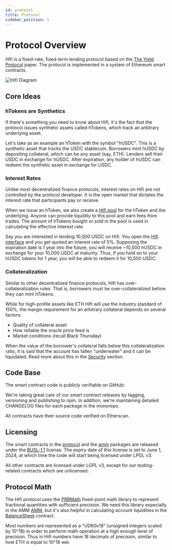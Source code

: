 ```yaml
---
id: protocol
title: Protocol
sidebar_position: 1
---
```



# Protocol Overview

Hifi is a fixed-rate, fixed-term lending protocol based on the [The Yield
Protocol](https://yieldprotocol.com/Yield.pdf) paper. The protocol is implemented in a system
of Ethereum smart contracts.

![Hifi Diagram](/img/overview/diagram.png)

## Core Ideas

### hTokens are Synthetics

If there's something you need to know about Hifi, it's the fact that the protocol issues synthetic assets called
hTokens, which track an arbitrary underlying asset.

Let's take as an example an hToken with the symbol "hUSDC". This is a synthetic asset that tracks the USDC stablecoin. Borrowers mint hUSDC by
depositing collateral, which can be any asset (say, ETH). Lenders sell their USDC in exchange for hUSDC. After
expiration, any holder of hUSDC can redeem the synthetic asset in exchange for USDC.

### Interest Rates

Unlike most decentralized finance protocols, interest rates on Hifi are not controlled by the protocol
developer. It is the open market that dictates the interest rate that participants pay or receive.

When we issue an hToken, we also create a [Hifi pool](../technical-reference/market-making/hifi-pool) for the hToken and
the underlying. Anyone can provide liquidity to this pool and earn fees from trades. The amount of hTokens
bought or sold in the pool is used in calculating the effective interest rate.

Say you are interested in lending 10,000 USDC on Hifi. You open the [Hifi interface](https://app.hifi.finance) and you get
quoted an interest rate of 5%. Supposing the expiration date is 1 year into the future, you will receive ~10,500 hUSDC in
exchange for your 10,000 USDC at maturity. Thus, if you hold on to your hUSDC tokens for 1 year, you will be able to
redeem it for 10,500 USDC.

### Collateralization

Similar to other decentralized finance protocols, Hifi has over-collateralization rules. That is, borrowers must be
over-collateralized before they can mint hTokens.

While for high-profile assets like ETH Hifi will use the industry standard of 150%, the margin requirement for an arbitrary collateral depends on several factors:

- Quality of collateral asset
- How reliable the oracle price feed is
- Market conditions (recall Black Thursday)

When the value of the borrower's collateral falls below this collateralization ratio, it is said that the account has fallen "underwater" and it can be liquidated. Read more about this in the [Security](./security.mdx) section.

## Code Base

The smart contract code is publicly verifiable on GitHub:

<LinkPreview
  href="https://github.com/hifi-finance/hifi"
  icon="github"
  subtitle="GitHub"
  title="GitHub - hifi-finance/hifi: Monorepo implementing the Hifi fixed-rate, fixed-term lending protocol"
/>

We're taking great care of our smart contract releases by tagging, versioning and publishing to npm. In addition, we're
maintaining detailed CHANGELOG files for each package in the monorepo.

All contracts have their source code verified on Etherscan.

## Licensing

The smart contracts in the
[protocol](https://github.com/hifi-finance/hifi/tree/%40hifi/protocol%401.11.0/packages/protocol) and the
[amm](https://github.com/hifi-finance/hifi/tree/%40hifi/amm%401.11.0/packages/amm) packages are released under the
[BUSL-1.1](https://github.com/hifi-finance/hifi/blob/f1b338ba94b765c829117969dfa7d5cd29b4d38d/LICENSE.md) license. The
expiry date of this license is set to June 1, 2024, at which time the code will start being licensed under LPGL v3.

All other contracts are licensed under LGPL v3, except for our testing-related contracts which are unlicensed.

## Protocol Math

The Hifi protocol uses the [PRBMath](https://github.com/paulrberg/prb-math) fixed-point math library to represent
fractional quantities with sufficient precision. We need this library especially in the AMM
[AMM](../technical-reference/market-making/hifi-pool), but it's also helpful in calculating account liquidities in the
[BalanceSheet](../technical-reference/core/balance-sheet.md) contract.

Most numbers are represented as a "UD60x18" (unsigned integers scaled by 10^18) in order to perform math operation at
a high enough level of precision. Thus in Hifi numbers have 18 decimals of precision, similar to how ETH is equal to 10^18 wei.
